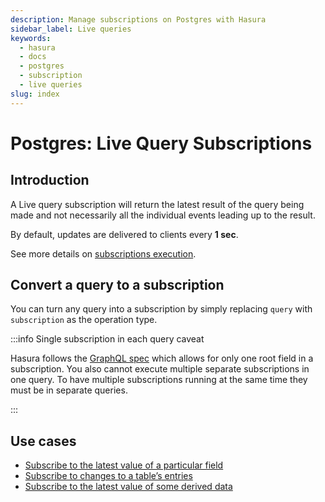 ```yaml
---
description: Manage subscriptions on Postgres with Hasura
sidebar_label: Live queries
keywords:
  - hasura
  - docs
  - postgres
  - subscription
  - live queries
slug: index
---
```


# Postgres: Live Query Subscriptions

## Introduction

A Live query subscription will return the latest result of the query being made and not necessarily all the individual
events leading up to the result.

By default, updates are delivered to clients every **1 sec**.

See more details on
[subscriptions execution](/subscriptions/postgres/livequery/execution.mdx).

## Convert a query to a subscription

You can turn any query into a subscription by simply replacing `query` with `subscription` as the operation type.

:::info Single subscription in each query caveat

Hasura follows the [GraphQL spec](https://graphql.github.io/graphql-spec/June2018/#sec-Single-root-field) which allows
for only one root field in a subscription. You also cannot execute multiple separate subscriptions in one query. To
have multiple subscriptions running at the same time they must be in separate queries.

:::

## Use cases

- [Subscribe to the latest value of a particular field](/subscriptions/postgres/livequery/use-cases.mdx#pg-subscribe-field)
- [Subscribe to changes to a table’s entries](/subscriptions/postgres/livequery/use-cases.mdx#pg-subscribe-table)
- [Subscribe to the latest value of some derived data](/subscriptions/postgres/livequery/use-cases.mdx#pg-subscribe-derived)
